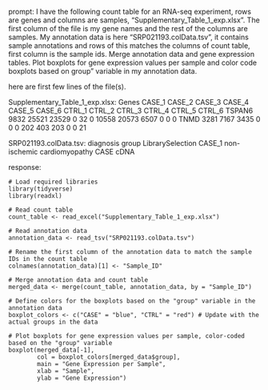 prompt:
I have the following count table for an RNA-seq experiment, rows are genes and columns are samples, "Supplementary_Table_1_exp.xlsx". The first column of the file is my gene names and the rest of the columns are samples. My annotation data is here  "SRP021193.colData.tsv", it contains sample annotations and rows of this matches the columns of count table, first column is the sample ids. Merge annotation data and gene expression tables. Plot boxplots for gene expression values per sample and color code boxplots based on group" variable in my annotation data.

here are first few lines of the file(s).

Supplementary_Table_1_exp.xlsx:
Genes	CASE_1	CASE_2	CASE_3	CASE_4	CASE_5	CASE_6	CTRL_1	CTRL_2	CTRL_3	CTRL_4	CTRL_5	CTRL_6
TSPAN6	9832	25521	23529	0	32	0	10558	20573	6507	0	0	 0
TNMD	3281	 7167	 3435	0	 0	0	  202	  403	 203	0	0	21


SRP021193.colData.tsv:
diagnosis	group	LibrarySelection
CASE_1	non-ischemic cardiomyopathy	CASE	cDNA


response:
```
# Load required libraries
library(tidyverse)
library(readxl)

# Read count table 
count_table <- read_excel("Supplementary_Table_1_exp.xlsx")

# Read annotation data
annotation_data <- read_tsv("SRP021193.colData.tsv")

# Rename the first column of the annotation data to match the sample IDs in the count table
colnames(annotation_data)[1] <- "Sample_ID"

# Merge annotation data and count table
merged_data <- merge(count_table, annotation_data, by = "Sample_ID")

# Define colors for the boxplots based on the "group" variable in the annotation data
boxplot_colors <- c("CASE" = "blue", "CTRL" = "red") # Update with the actual groups in the data

# Plot boxplots for gene expression values per sample, color-coded based on the "group" variable
boxplot(merged_data[-1], 
        col = boxplot_colors[merged_data$group], 
        main = "Gene Expression per Sample", 
        xlab = "Sample", 
        ylab = "Gene Expression")
```

